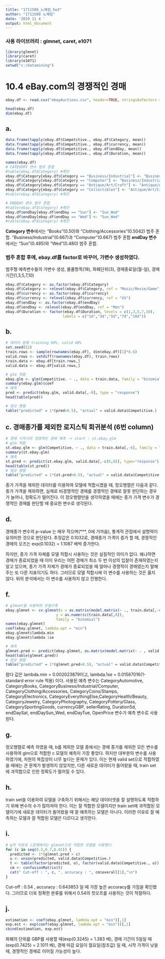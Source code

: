 ---
title: "1711508_노혜림_hw3"
author: "1711508 노혜림"
date: '2019 11 4 '
output: html_document
---
### 사용 라이브러리 : glmnet, caret, e1071
```{r}
library(glmnet)
library(caret)
library(e1071)
setwd("c:/datamining")
```

# 10.4 eBay.com의 경쟁적인 경매
```{r}
ebay.df <- read.csv("ebayAuctions.csv", header=TRUE, stringsAsFactors = FALSE)

head(ebay.df)
dim(ebay.df)
```

## a.

```{r}
data.frame(tapply(ebay.df$Competitive., ebay.df$Category, mean))
data.frame(tapply(ebay.df$Competitive., ebay.df$currency, mean))
data.frame(tapply(ebay.df$Competitive., ebay.df$endDay, mean))
data.frame(tapply(ebay.df$Competitive., ebay.df$Duration, mean))

names(ebay.df)
# CATEGORY 변수 범주 혼합
#table(ebay.df$Category) #확인
ebay.df$Category[ebay.df$Category == "Business/Industrial"] <- "Business/Industrial/Computer"
ebay.df$Category[ebay.df$Category == "Computer"] <- "Business/Industrial/Computer"
ebay.df$Category[ebay.df$Category == "Antique/Art/Craft"] <- "Antique/Art/Craft/Collectibles"
ebay.df$Category[ebay.df$Category == "Collectibles"] <- "Antique/Art/Craft/Collectibles"
#table(ebay.df$Category) #확인

# ENDDAY 변수 범주 혼합
#table(ebay.df$Category) #확인
ebay.df$endDay[ebay.df$endDay == "Sun"] <- "Sun_Wed"
ebay.df$endDay[ebay.df$endDay == "Wed"] <- "Sun_Wed"
#table(ebay.df$Category) #확인
```
**Category 변수**에서는 
"Books"(0.50)와 "Clothing/Accessories"(0.5042) 범주 혼합.
"Business/Industrial"(0.667)과 "Computer"(0.667) 범주 혼합
**endDay 변수**에서는
"Sun"(0.485)와 "Wed"(0.480) 범주 혼합.

### 범주 혼합 후에, ebay.df를 factor로 바꾸어, 가변수 생성하였다.
범주형 예측변수들의 가변수 생성,
물품항목(18), 화폐단위(3), 경매종료일(월-일), 경매기간(1,3,5,7,10)
```{r}
ebay.df$Category <- as.factor(ebay.df$Category)
ebay.df$Category <- relevel(ebay.df$Category, ref = "Music/Movie/Game")
ebay.df$currency <- as.factor(ebay.df$currency)
ebay.df$currency <- relevel(ebay.df$currency, ref = "US")
ebay.df$endDay <- as.factor(ebay.df$endDay)
ebay.df$endDay <- relevel(ebay.df$endDay, ref = "Mon")
ebay.df$Duration <- factor(ebay.df$Duration, levels = c(1,3,5,7,10),
                          labels = c("1d","3d","5d","7d","10d"))
```

## b.
```{r}
# 데이터 분할 training 60%, valid 40%
set.seed(52)
train.rows <- sample(rownames(ebay.df), dim(ebay.df)[1]*0.6)
valid.rows <- setdiff(rownames(ebay.df), train.rows)
train.data <- ebay.df[train.rows,]
valid.data <- ebay.df[valid.rows,]

# glm 적합
ebay.glm <- glm(Competitive. ~ ., data = train.data, family = "binomial")
summary(ebay.glm)$coef
# 예측
pred <- predict(ebay.glm, valid.data[,-8], type = "response")
head(table(pred))

# 정오 행렬
table("predicted" = 1*(pred>0.5), "actual" = valid.data$Competitive.)
```

## c. 경매종가를 제외한 로지스틱 회귀분석 (6번 column)
```{r}
# 경매 시작시의 경쟁적인 경매 예측 -> start : st.ebay.glm
# glm 적합
st.ebay.glm <- glm(Competitive. ~ ., data = train.data[,-6], family = "binomial")
summary(st.ebay.glm)
# 예측
st.pred <- predict(st.ebay.glm, valid.data[,-c(6,8)], type="response")
head(table(st.pred))
# 정오 행렬
table("predicted" = 1*(st.pred>0.5), "actual" = valid.data$Competitive.)
```

종가 가격을 제외한 데이터를 이용하여 모델에 적합시켰을 때, 정오행렬은 다음과 같다.
종가 가격을 제외하면, 실제로 비경쟁적인 경매를 경쟁적인 경매로 잘못 판단하는 경우가 늘어나, 정확도가 떨어진다. 이 정오행렬만을 생각하였을 때에는 종가 가격 변수가 경쟁적인 경매를 판단할 때 중요한 변수로 생각된다.

## d.

경매종가 변수의 p-value 는 매우 작으며(***, 0에 가까움), 통계적 관점에서 설명력이 유의미한 것으로 판단된다. 추정값은  0.1032로, 경매종가 가격이 증가 할 때, 경쟁적인 경매의 오즈는 exp(0.1032) = 1.1087 배씩 증가한다.

하지만, 종가 가격 자체를 모델 적합시 사용하는 것은 실질적인 의미가 없다. 왜냐하면 경매가 종료되었을 때 이미 우리는 어떤 경매가 최소 두 번 이상의 입찰이 존재하였는지 알고 있으며, 종가 가격 자체가 경매가 종료되었을 때 얼마나 경쟁적이 경매였는지 말해주는 또 다른 지표이기도 하다. 그러므로 모델 적합시에 이 변수를 사용하는 것은 옳지 않다. 뒤의 분석에서는 이 변수를 사용하지 않고 진행한다. 

## f.
```{r}
# glmnet을 사용하여 모델구축
ebay.glmnet <- cv.glmnet(x = as.matrix(model.matrix(~ ., train.data[,-c(6,8)])[,-1]),
                       y = as.numeric(train.data[,8]), 
                       family = "binomial")
names(ebay.glmnet)
coef(ebay.glmnet, lambda.opt = "min")
ebay.glmnet$lambda.min
ebay.glmnet$lambda.1se

# 예측
glmnet.pred <- predict(ebay.glmnet, as.matrix(model.matrix(~ . , valid.data[,-c(6,8)])[,-1]), type="response", lambda.opt = "min")
head(table(glmnet.pred))
# 정오 행렬
table("predicted" = 1*(glmnet.pred>0.5), "actual" = valid.data$Competitive.)

```
람다 값은 lambda.min = 0.002023879이고, lambda.1se = 0.01567016(1-standard error rule 적용) 이다. 사용된 예측 변수는 CategoryAutomotive, CategoryBooks, CategoryBusiness/Industrial/Computer, CategoryClothing/Accessories, CategoryCoins/Stamps, CategoryElectronics, CategoryEverythingElse,CategoryHealth/Beauty, CategoryJewelry, CategoryPhotography, CategoryPottery/Glass, CategorySportingGoods, currencyGBP, sellerRating, Duration5d, endDaySat, endDaySun_Wed, endDayTue, OpenPrice 변수가 예측 변수로 사용된다.

## g.
정오행렬로 예측 하였을 때, b를 제외한 모델 중에서는 경매 종가를 제외한 모든 변수를 사용하여 glm으로 적합한 c 모델의 예측이 가장 좋았다. 하지만 대부분의 변수를 사용하였기에, 차원의 복잡성이 너무 높다는 문제가 있다. 이는 현재 valid set으로 적합하였을 때에는 큰 문제가 발생하지 않았지만, 다른 새로운 데이터가 들어왔을 때, train set에 과적합으로 인한 정확도가 떨어질 수 있다.

## h.
train set을 이용하여 모델을 구축하기 위해서는 해당 데이터셋을 잘 설명하도록 적합하기 위해 변수의 수가 많아져야 한다. 이는 잘 적합한 모델이지만 train set에 과적합된 모델이기에 새로운 데이터가 들어왔을 때 잘 예측하는 모델은 아니다. 이러한 이유로 잘 예측하는 모델과 잘 적합된 모델은 다르다고 생각한다.

## i.
```{r}
# g의 이유로 i문제에서는 glmnet으로 적합한 모델을 사용했다.
for (c in seq(0.3,0.7,0.01)) {
  predicted <- 1*(glmnet.pred > c)
  u <- union(predicted, valid.data$Competitive.)
  t <- table(factor(predicted, u), factor(valid.data$Competitive., u))              
  cm <- confusionMatrix(t)
  cat(" Cut-off : ", c, ", accuracy : ", cm$overall[1],"\n")
}
```
Cut-off :  0.54 , accuracy :  0.643853 일 때 가장 높은 accuracy를 가짐을 확인했다. 그러므로 더욱 정확한 분류를 위해서 0.54의 컷오프를 사용하는 것이 적절하다. 

## j.
```{r}
estimation <- coef(ebay.glmnet, lambda.opt = "min")[,1]
exp.est <- exp(coef(ebay.glmnet, lambda.opt = "min"))[,1] 
cbind(estimation, exp.est)
```
화폐의 단위를 GBP를 사용할 때(exp(0.3245) = 1.383 배), 경매 기간이 5일일 때(exp(0.7425) = 2.1011 배), 경매 마감 요일이 월요일(참조값) 일 때, 시작 가격이 낮을 때, 경쟁적인 경매로 이어질 가능성이 높다.
